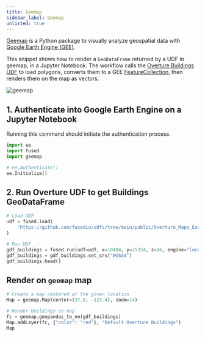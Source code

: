 ```yaml
---
title: Geemap
sidebar_label: Geemap
unlisted: true
---
```


[Geemap](https://geemap.org/) is a Python package to visually analyze geospatial data
with [Google Earth Engine (GEE)](https://earthengine.google.com/).

This snippet shows how to render a `GeoDataFrame` returned by a UDF in geemap, in a Jupyter Notebook. The workflow calls the [Overture Buildings UDF](https://github.com/fusedio/udfs/tree/main/public/Overture_Maps_Example) to load polygons, converts them to a GEE [FeatureCollection](https://developers.google.com/earth-engine/apidocs/ee-featurecollection), then renders them on the map as vectors.

![geemap](https://fused-magic.s3.us-west-2.amazonaws.com/docs_assets/geemap.png)


## 1. Authenticate into Google Earth Engine on a Jupyter Notebook

Running this command should initiate the authentication process.

```python showLineNumbers
import ee
import fused
import geemap

# ee.Authenticate()
ee.Initialize()
```

## 2. Run Overture UDF to get Buildings GeoDataFrame

```python showLineNumbers
# Load UDF
udf = fused.load(
    "https://github.com/fusedio/udfs/tree/main/public/Overture_Maps_Example"
)

# Run UDF
gdf_buildings = fused.run(udf=udf, x=10484, y=25324, z=16, engine="local")
gdf_buildings = gdf_buildings.set_crs("WGS84")
gdf_buildings.head()
```

## Render on `geemap` map

```python showLineNumbers
# Create a map centered at the given location
Map = geemap.Map(center=(37.8, -122.4), zoom=14)

# Render buildings on map
fc = geemap.geopandas_to_ee(gdf_buildings)
Map.addLayer(fc, {"color": "red"}, "Default Overture Buildings")
Map
```
